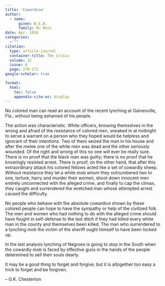 ```yaml
---
title: 'Cowardice'
author:
  - name:
      given: W.E.B.
      family: Du Bois
date: Apr. 1916
categories: 
  - ""
citation: 
  type: article-journal
  container-title: The Crisis
  volume: 12
  issue: 6
  page: 270-271
google-scholar: true

format:
  html:
    toc: false
    appendix-cite-as: display
---
```



No colored man can read an account of the recent lynching at Gainesville, Fla., without being ashamed of his people.

The action was characteristic. White officers, knowing themselves in the wrong and afraid of the resistance of colored men, sneaked in at midnight to serve a warrant on a person who they hoped would be helpless and ignorant of their intentions. Two of them seized the man in his house and after the melee one of the white men was dead and the other seriously wounded. Of the right and wrong of this no one will ever be really sure. There is no proof that the black man was guilty; there is no proof that he knowingly resisted arrest. There is proof, on the other hand, that after this extraordinary attack his colored fellows acted like a set of cowardly sheep. Without resistance they let a white mob whom they outnumbered two to one, torture, harry and murder their women, shoot down innocent men entirely unconnected with the alleged crime, and finally to cap the climax, they caught and surrendered the wretched man whose attempted arrest caused the difficulty.

No people who behave with the absolute cowardice shown by these colored people can hope to have the sympathy or help of the civilized folk. The men and women who had nothing to do with the alleged crime should have fought in self-defense to the last ditch if they had killed every white man in the county and themselves been killed. The man who surrendered to a lynching mob the victim of the sheriff ought himself to have been locked up.

In the last analysis lynching of Negroes is going to stop in the South when the cowardly mob is faced by effective guns in the hands of the people determined to sell their souls dearly.


::: epigraph

It may be a good thing to forget and forgive; but it is altogether too easy a trick to forget and be forgiven.

-- G.K. Chesterton
:::

